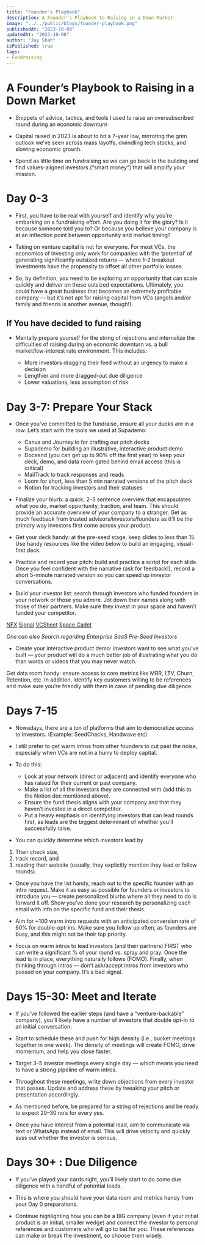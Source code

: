 ```yaml
---
title: "Founder's Playbook"
description: A Founder’s Playbook to Raising in a Down Market
image: "../../public/blogs/founder-playbook.png"
publishedAt: "2023-10-08"
updatedAt: "2023-10-08"
author: "Jay Shah"
isPublished: true
tags: 
- Fundraising
---
```



# A Founder’s Playbook to Raising in a Down Market

- Snippets of advice, tactics, and tools I used to raise an oversubscribed round during an economic downturn

- Capital raised in 2023 is about to hit a 7-year low, mirroring the grim outlook we’ve seen across mass layoffs, dwindling tech stocks, and slowing economic growth.

- Spend as little time on fundraising so we can go back to the building and find values-aligned investors (“smart money”) that will amplify your mission.

# Day 0-3

- First, you have to be real with yourself and identify why you’re embarking on a fundraising effort. Are you doing it for the glory? Is it because someone told you to? Or because you believe your company is at an inflection point between opportunity and market timing?

- Taking on venture capital is not for everyone. For most VCs, the economics of investing only work for companies with the ‘potential’ of generating significantly outsized returns — where 1–2 breakout investments have the propensity to offset all other portfolio losses.

- So, by definition, you need to be exploring an opportunity that can scale quickly and deliver on these outsized expectations. Ultimately, you could have a great business that becomes an extremely profitable company — but it’s not apt for raising capital from VCs (angels and/or family and friends is another avenue, though!).

## If You have decided to fund raising

- Mentally prepare yourself for the string of rejections and internalize the difficulties of raising during an economic downturn vs. a bull market/low-interest rate environment. This includes:

    - More investors dragging their feed without an urgency to make a decision
    - Lengthier and more dragged-out due diligence
    - Lower valuations, less assumption of risk

# Day 3-7: Prepare Your Stack

- Once you’ve committed to the fundraise, ensure all your ducks are in a row. Let’s start with the tools we used at Supademo:

    - Canva and Journey.io for crafting our pitch decks
    - Supademo for building an illustrative, interactive product demo
    - Docsend (you can get up to 90% off the first year) to keep your deck, demo, and data room gated behind email access (this is critical)
    - MailTrack to track responses and reads
    - Loom for short, less than 5 min narrated versions of the pitch deck
    - Notion for tracking investors and their statuses

- Finalize your blurb: a quick, 2–3 sentence overview that encapsulates what you do, market opportunity, traction, and team. This should provide an accurate overview of your company to a stranger. Get as much feedback from trusted advisors/investors/founders as it’ll be the primary way investors first come across your product.

- Get your deck handy: at the pre-seed stage, keep slides to less than 15. Use handy resources like the video below to build an engaging, visual-first deck.

- Practice and record your pitch: build and practice a script for each slide. Once you feel confident with the narrative (ask for feedback!), record a short 5-minute narrated version so you can speed up investor conversations.

- Build your investor list: search through investors who funded founders in your network or those you admire. Jot down their names along with those of their partners. Make sure they invest in your space and haven’t funded your competitor.

[NFX](https://signal.nfx.com/investor-lists)
[Signal](https://signal.nfx.com/investor-lists)
[VCSheet](https://www.vcsheet.com/sheet/funds-that-lead-pre-seeds)
[Space Cadet](https://spacecadet.ventures/top-pre-seed-investors)

*One can also Search regarding Enterprise SaaS Pre-Seed Investors*

- Create your interactive product demo: investors want to see what you’ve built — your product will do a much better job of illustrating what you do than words or videos that you may never watch.

Get data room handy: ensure access to core metrics like MRR, LTV, Churn, Retention, etc. In addition, identify key customers willing to be references and make sure you’re friendly with them in case of pending due diligence.

# Days 7-15

- Nowadays, there are a ton of platforms that aim to democratize access to investors. (Example: SeedChecks, Handwave etc)

- I still prefer to get warm intros from other founders to cut past the noise, especially when VCs are not in a hurry to deploy capital.

- To do this:

    - Look at your network (direct or adjacent) and identify everyone who has raised for their current or past company.
    - Make a list of all the investors they are connected with (add this to the Notion doc mentioned above).
    - Ensure the fund thesis aligns with your company and that they haven’t invested in a direct competitor.
    - Put a heavy emphasis on identifying investors that can lead rounds first, as leads are the biggest determinant of whether you’ll successfully raise.

- You can quickly determine which investors lead by
1. Their check size, 
2. track record, and 
3. reading their website (usually, they explicitly mention they lead or follow rounds).

- Once you have the list handy, reach out to the specific founder with an intro request. Make it as easy as possible for founders or investors to introduce you — create personalized blurbs where all they need to do is forward it off. Show you’ve done your research by personalizing each email with info on the specific fund and their thesis.

- Aim for ~100 warm intro requests with an anticipated conversion rate of 60% for double-opt-ins. Make sure you follow up often, as founders are busy, and this might not be their top priority.

- Focus on warm intros to lead investors (and their partners) FIRST who can write a significant % of your round vs. spray and pray. Once the lead is in place, everything naturally follows (FOMO). Finally, when thinking through intros — don’t ask/accept intros from investors who passed on your company. It’s a bad signal.

# Days 15-30: Meet and Iterate

- If you’ve followed the earlier steps (and have a “venture-backable” company), you’ll likely have a number of investors that double opt-in to an initial conversation.

- Start to schedule these and push for high density (i.e., bucket meetings together in one week). The density of meetings will create FOMO, drive momentum, and help you close faster.

- Target 3–5 investor meetings every single day — which means you need to have a strong pipeline of warm intros.

- Throughout these meetings, write down objections from every investor that passes. Update and address these by tweaking your pitch or presentation accordingly.

- As mentioned before, be prepared for a string of rejections and be ready to expect 20–30 no’s for every yes.

- Once you have interest from a potential lead, aim to communicate via text or WhatsApp instead of email. This will drive velocity and quickly suss out whether the investor is serious.


# Days 30+ : Due Diligence

- If you’ve played your cards right, you’ll likely start to do some due diligence with a handful of potential leads.

- This is where you should have your data room and metrics handy from your Day 0 preparations.

- Continue highlighting how you can be a BIG company (even if your initial product is an initial, smaller wedge) and connect the investor to personal references and customers who will go to bat for you. These references can make or break the investment, so choose them wisely.